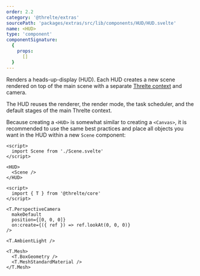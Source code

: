 ```yaml
---
order: 2.2
category: '@threlte/extras'
sourcePath: 'packages/extras/src/lib/components/HUD/HUD.svelte'
name: <HUD>
type: 'component'
componentSignature:
  {
    props:
      []
  }
---
```


Renders a heads-up-display (HUD). Each HUD creates a new scene rendered on top of the main scene with a separate [Threlte context](/docs/reference/core/use-threlte) and camera. 

<Tip type="warning">
  The HUD reuses the renderer, the render mode, the task scheduler, and the default stages of the main Threlte context.
</Tip>

<Example path="extras/hud" />

Because creating a `<HUD>` is somewhat  similar to creating a `<Canvas>`, it is recommended to use the same best practices and
place all objects you want in the HUD within a new `Scene` component:

```svelte title=MyHUD.svelte {2,6}+
<script>
  import Scene from './Scene.svelte'
</script>

<HUD>
  <Scene />
</HUD>
```

```svelte title=Scene.svelte
<script>
  import { T } from '@threlte/core'
</script>

<T.PerspectiveCamera
  makeDefault
  position={[0, 0, 0]}
  on:create={({ ref }) => ref.lookAt(0, 0, 0)}
/>

<T.AmbientLight />

<T.Mesh>
  <T.BoxGeometry />
  <T.MeshStandardMaterial />
</T.Mesh>
```